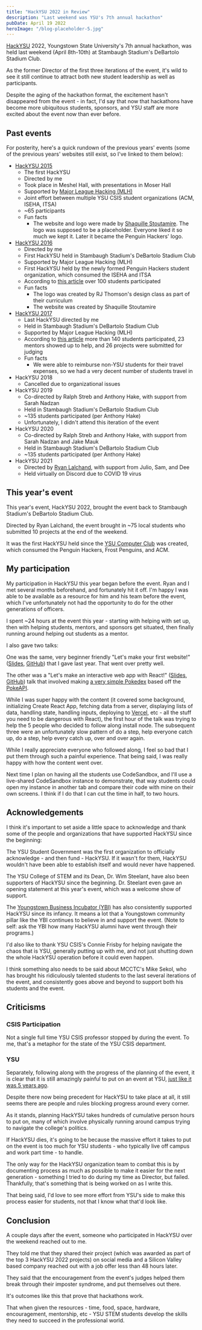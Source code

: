 ```yaml
---
title: "HackYSU 2022 in Review"
description: "Last weekend was YSU's 7th annual hackathon"
pubDate: April 19 2022
heroImage: "/blog-placeholder-5.jpg"
---
```


[HackYSU](https://hackysu.com/) 2022, Youngstown State University's 7th annual hackathon, was held last weekend (April 8th-10th) at Stambaugh Stadium's DeBartolo Stadium Club.

As the former Director of the first three iterations of the event, it's wild to see it still continue to attract both new student leadership as well as participants.

Despite the aging of the hackathon format, the excitement hasn't disappeared from the event - in fact, I'd say that now that hackathons have become more ubiquitous students, sponsors, and YSU staff are more excited about the event now than ever before.

## Past events

For posterity, here's a quick rundown of the previous years' events (some of the previous years' websites still exist, so I've linked to them below):

-   [HackYSU 2015](https://hackysu.com/archive/2015/)
    -   The first HackYSU
    -   Directed by me
    -   Took place in Meshel Hall, with presentations in Moser Hall
    -   Supported by [Major League Hacking (MLH)](https://mlh.io/)
    -   Joint effort between multiple YSU CSIS student organizations (ACM, ISEHA, ITSA)
    -   ~65 participants
    -   Fun facts
        -   The website and logo were made by [Shaquille Stoutamire](http://defacid.com/). The logo was supposed to be a placeholder. Everyone liked it so much we kept it. Later it became the Penguin Hackers' logo.
-   [HackYSU 2016](https://hackysu.com/archive/2016/)
    -   Directed by me
    -   First HackYSU held in Stambaugh Stadium's DeBartolo Stadium Club
    -   Supported by Major League Hacking (MLH)
    -   First HackYSU held by the newly formed Penguin Hackers student organization, which consumed the ISEHA and ITSA
    -   According to [this article](https://cms.ysu.edu/college-science-technology-engineering-and-mathematics/hackysu-2016) over 100 students participated
    -   Fun facts
        -   The logo was created by RJ Thomson's design class as part of their curriculum
        -   The website was created by Shaquille Stoutamire
-   [HackYSU 2017](https://hackysu.com/archive/2017/)
    -   Last HackYSU directed by me
    -   Held in Stambaugh Stadium's DeBartolo Stadium Club
    -   Supported by Major League Hacking (MLH)
    -   According to [this article](https://cms.ysu.edu/college-science-technology-engineering-and-mathematics/hackysu-2017) more than 140 students participated, 23 mentors showed up to help, and 26 projects were submitted for judging
    -   Fun facts
        -   We were able to reimburse non-YSU students for their travel expenses, so we had a very decent number of students travel in
-   HackYSU 2018
    -   Cancelled due to organizational issues
-   HackYSU 2019
    -   Co-directed by Ralph Streb and Anthony Hake, with support from Sarah Nadzan
    -   Held in Stambaugh Stadium's DeBartolo Stadium Club
    -   ~135 students participated (per Anthony Hake)
    -   Unfortunately, I didn't attend this iteration of the event
-   HackYSU 2020
    -   Co-directed by Ralph Streb and Anthony Hake, with support from Sarah Nadzan and Jake Mauk
    -   Held in Stambaugh Stadium's DeBartolo Stadium Club
    -   ~135 students participated (per Anthony Hake)
-   HackYSU 2021
    -   Directed by [Ryan Lalchand](https://www.ryanlalchand.com/), with support from Julio, Sam, and Dee
    -   Held virtually on Discord due to COVID 19 virus

## This year's event

This year's event, HackYSU 2022, brought the event back to Stambaugh Stadium's DeBartolo Stadium Club.

Directed by Ryan Lalchand, the event brought in ~75 local students who submitted 10 projects at the end of the weekend.

It was the first HackYSU held since the [YSU Computer Club](https://ysucomputerclub.com/) was created, which consumed the Penguin Hackers, Frost Penguins, and ACM.

## My participation

My participation in HackYSU this year began before the event. Ryan and I met several months beforehand, and fortunately hit it off. I'm happy I was able to be available as a resource for him and his team before the event, which I've unfortunately not had the opportunity to do for the other generations of officers.

I spent ~24 hours at the event this year - starting with helping with set up, then with helping students, mentors, and sponsors get situated, then finally running around helping out students as a mentor.

I also gave two talks:

One was the same, very beginner friendly "Let's make your first website!" ([Slides](https://docs.google.com/presentation/d/168yyE5tqMBNJx7G-SVzTy5WAJIgja0inHCVH3ZeWuzo/edit?usp=sharing), [GitHub](https://github.com/JoeDuncko/hackysu-2021-profile)) that I gave last year. That went over pretty well.

The other was a "Let's make an interactive web app with React!" ([Slides](https://docs.google.com/presentation/d/1FAayDa8PsJxnMPNUsAz1c6ZRD5jibYC4Vb9c454VcJM/edit?usp=sharing), [GitHub](https://github.com/JoeDuncko/hackysu-2022-pokemon)) talk that involved making [a very simple Pokedex](https://hackysu-2022-pokemon.vercel.app/) based off the [PokeAPI](https://pokeapi.co/).

While I was super happy with the content (it covered some background, initializing Create React App, fetching data from a server, displaying lists of data, handling state, handling inputs, deploying to [Vercel](https://vercel.com/), etc - all the stuff you need to be dangerous with React), the first hour of the talk was trying to help the 5 people who decided to follow along install node. The subsequent three were an unfortunately slow pattern of do a step, help everyone catch up, do a step, help every catch up, over and over again.

While I really appreciate everyone who followed along, I feel so bad that I put them through such a painful experience. That being said, I was really happy with how the content went over.

Next time I plan on having all the students use CodeSandbox, and I'll use a live-shared CodeSandbox instance to demonstrate, that way students could open my instance in another tab and compare their code with mine on their own screens. I think if I do that I can cut the time in half, to two hours.

## Acknowledgements

I think it's important to set aside a little space to acknowledge and thank some of the people and organizations that have supported HackYSU since the beginning:

The YSU Student Government was the first organization to officially acknowledge - and then fund - HackYSU. If it wasn't for them, HackYSU wouldn't have been able to establish itself and would never have happened.

The YSU College of STEM and its Dean, Dr. Wim Steelant, have also been supporters of HackYSU since the beginning. Dr. Steelant even gave an opening statement at this year's event, which was a welcome show of support.

The [Youngstown Business Incubator (YBI)](https://ybi.org/) has also consistently supported HackYSU since its infancy. It means a lot that a Youngstown community pillar like the YBI continues to believe in and support the event. (Note to self: ask the YBI how many HackYSU alumni have went through their programs.)

I'd also like to thank YSU CSIS's Connie Frisby for helping navigate the chaos that is YSU, generally putting up with me, and not just shutting down the whole HackYSU operation before it could even happen.

I think something also needs to be said about MCCTC's Mike Sekol, who has brought his ridiculously talented students to the last several iterations of the event, and consistently goes above and beyond to support both his students and the event.

## Criticisms

### CSIS Participation

Not a single full time YSU CSIS professor stopped by during the event. To me, that's a metaphor for the state of the YSU CSIS department.

### YSU

Separately, following along with the progress of the planning of the event, it is clear that it is still amazingly painful to put on an event at YSU, [just like it was 5 years ago](https://medium.com/@JoeDuncko/event-discovery-at-youngstown-state-university-4ba547a1db3e).

Despite there now being precedent for HackYSU to take place at all, it still seems there are people and rules blocking progress around every corner.

As it stands, planning HackYSU takes hundreds of cumulative person hours to put on, many of which involve physically running around campus trying to navigate the college's politics.

If HackYSU dies, it's going to be because the massive effort it takes to put on the event is too much for YSU students - who typically live off campus and work part time - to handle.

The only way for the HackYSU organization team to combat this is by documenting process as much as possible to make it easier for the next generation - something I tried to do during my time as Director, but failed. Thankfully, that's something that is being worked on as I write this.

That being said, I'd love to see more effort from YSU's side to make this process easier for students, not that I know what that'd look like.

## Conclusion

A couple days after the event, someone who participated in HackYSU over the weekend reached out to me.

They told me that they shared their project (which was awarded as part of the top 3 HackYSU 2022 projects) on social media and a Silicon Valley based company reached out with a job offer less than 48 hours later.

They said that the encouragement from the event's judges helped them break through their imposter syndrome, and put themselves out there.

It's outcomes like this that prove that hackathons work.

That when given the resources - time, food, space, hardware, encouragement, mentorship, etc - YSU STEM students develop the skills they need to succeed in the professional world.
